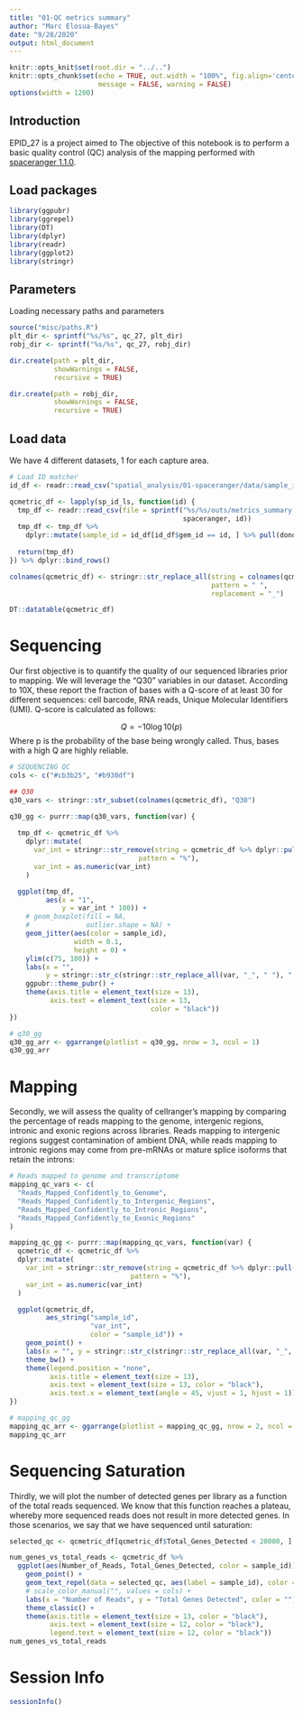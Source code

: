 ```yaml
---
title: "01-QC metrics summary"
author: "Marc Elosua-Bayes"
date: "9/28/2020"
output: html_document
---
```


```r
knitr::opts_knit$set(root.dir = "../..")
knitr::opts_chunk$set(echo = TRUE, out.width = "100%", fig.align='center', 
                      message = FALSE, warning = FALSE)
options(width = 1200)
```

## Introduction

EPID_27 is a project aimed to
The objective of this notebook is to perform a basic quality control (QC) analysis of the mapping performed with [spaceranger 1.1.0](https://support.10xgenomics.com/spatial-gene-expression/software/pipelines/latest/using/count).

## Load packages

```r
library(ggpubr)
library(ggrepel)
library(DT)
library(dplyr)
library(readr)
library(ggplot2)
library(stringr)
```

## Parameters
Loading necessary paths and parameters
```r
source("misc/paths.R")
plt_dir <- sprintf("%s/%s", qc_27, plt_dir)
robj_dir <- sprintf("%s/%s", qc_27, robj_dir)

dir.create(path = plt_dir,
           showWarnings = FALSE,
           recursive = TRUE)

dir.create(path = robj_dir,
           showWarnings = FALSE,
           recursive = TRUE)
```


## Load data
We have 4 different datasets, 1 for each capture area.
```r
# Load ID matcher
id_df <- readr::read_csv("spatial_analysis/01-spaceranger/data/sample_id.txt")

qcmetric_df <- lapply(sp_id_ls, function(id) {
  tmp_df <- readr::read_csv(file = sprintf("%s/%s/outs/metrics_summary.csv",
                                           spaceranger, id))
  tmp_df <- tmp_df %>%
    dplyr::mutate(sample_id = id_df[id_df$gem_id == id, ] %>% pull(donor_id))
  
  return(tmp_df)
}) %>% dplyr::bind_rows()

colnames(qcmetric_df) <- stringr::str_replace_all(string = colnames(qcmetric_df),
                                                  pattern = " ",
                                                  replacement = "_")

DT::datatable(qcmetric_df)
```

# Sequencing

Our first objective is to quantify the quality of our sequenced libraries prior to mapping. We will leverage the "Q30" variables in our dataset. According to 10X, these report the fraction of bases with a Q-score of at least 30 for different sequences: cell barcode, RNA reads, Unique Molecular Identifiers (UMI). Q-score is calculated as follows:

$$Q = -10\log10(p)$$
Where p is the probability of the base being wrongly called. Thus, bases with a high Q are highly reliable.

```r
# SEQUENCING QC
cols <- c("#cb3b25", "#b930df")

## Q30
q30_vars <- stringr::str_subset(colnames(qcmetric_df), "Q30")

q30_gg <- purrr::map(q30_vars, function(var) {
  
  tmp_df <- qcmetric_df %>%
    dplyr::mutate(
      var_int = stringr::str_remove(string = qcmetric_df %>% dplyr::pull(all_of(var)),
                                pattern = "%"),
      var_int = as.numeric(var_int)
    )

  ggplot(tmp_df,
         aes(x = "1",
             y = var_int * 100)) +
    # geom_boxplot(fill = NA,
    #              outlier.shape = NA) +
    geom_jitter(aes(color = sample_id),
                width = 0.1,
                height = 0) +
    ylim(c(75, 100)) +
    labs(x = "",
         y = stringr::str_c(stringr::str_replace_all(var, "_", " "), " (%)")) +
    ggpubr::theme_pubr() +
    theme(axis.title = element_text(size = 13),
          axis.text = element_text(size = 13,
                                   color = "black"))
})

# q30_gg
q30_gg_arr <- ggarrange(plotlist = q30_gg, nrow = 3, ncol = 1)
q30_gg_arr
```

# Mapping

Secondly, we will assess the quality of cellranger's mapping by comparing the percentage of reads mapping to the genome, intergenic regions, intronic and exonic regions across libraries. Reads mapping to intergenic regions suggest contamination of ambient DNA, while reads mapping to intronic regions may come from pre-mRNAs or mature splice isoforms that retain the introns:

```r
# Reads mapped to genome and transcriptome
mapping_qc_vars <- c(
  "Reads_Mapped_Confidently_to_Genome",
  "Reads_Mapped_Confidently_to_Intergenic_Regions",
  "Reads_Mapped_Confidently_to_Intronic_Regions",
  "Reads_Mapped_Confidently_to_Exonic_Regions"
)

mapping_qc_gg <- purrr::map(mapping_qc_vars, function(var) {
  qcmetric_df <- qcmetric_df %>%
  dplyr::mutate(
    var_int = stringr::str_remove(string = qcmetric_df %>% dplyr::pull(all_of(var)),
                              pattern = "%"),
    var_int = as.numeric(var_int)
  )

  ggplot(qcmetric_df,
         aes_string("sample_id",
                    "var_int",
                    color = "sample_id")) +
    geom_point() +
    labs(x = "", y = stringr::str_c(stringr::str_replace_all(var, "_", " "), " (%)")) +
    theme_bw() +
    theme(legend.position = "none",
          axis.title = element_text(size = 13),
          axis.text = element_text(size = 13, color = "black"),
          axis.text.x = element_text(angle = 45, vjust = 1, hjust = 1))
})

# mapping_qc_gg
mapping_qc_arr <- ggarrange(plotlist = mapping_qc_gg, nrow = 2, ncol = 2)
mapping_qc_arr
```

# Sequencing Saturation

Thirdly, we will plot the number of detected genes per library as a function of the total reads sequenced. We know that this function reaches a plateau, whereby more sequenced reads does not result in more detected genes. In those scenarios, we say that we have sequenced until saturation:

```r
selected_qc <- qcmetric_df[qcmetric_df$Total_Genes_Detected < 20000, ]

num_genes_vs_total_reads <- qcmetric_df %>%
  ggplot(aes(Number_of_Reads, Total_Genes_Detected, color = sample_id)) +
    geom_point() +
    geom_text_repel(data = selected_qc, aes(label = sample_id), color = "black") +
    # scale_color_manual("", values = cols) +
    labs(x = "Number of Reads", y = "Total Genes Detected", color = "") +
    theme_classic() +
    theme(axis.title = element_text(size = 13, color = "black"),
          axis.text = element_text(size = 12, color = "black"),
          legend.text = element_text(size = 12, color = "black"))
num_genes_vs_total_reads
```

# Session Info

```r
sessionInfo()
```